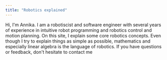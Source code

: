 ```yaml
---
title: "Robotics explained"
---
```


Hi, I'm Annika. I am a robotiscist and software engineer with several years of experience in intuitive robot programming and robotics control and motion planning. On this site, I explain some core robotics concepts. Even though I try to explain things as simple as possible, mathematics and especially linear algebra is the language of robotics. If you have questions or feedback, don't hesitate to contact me 